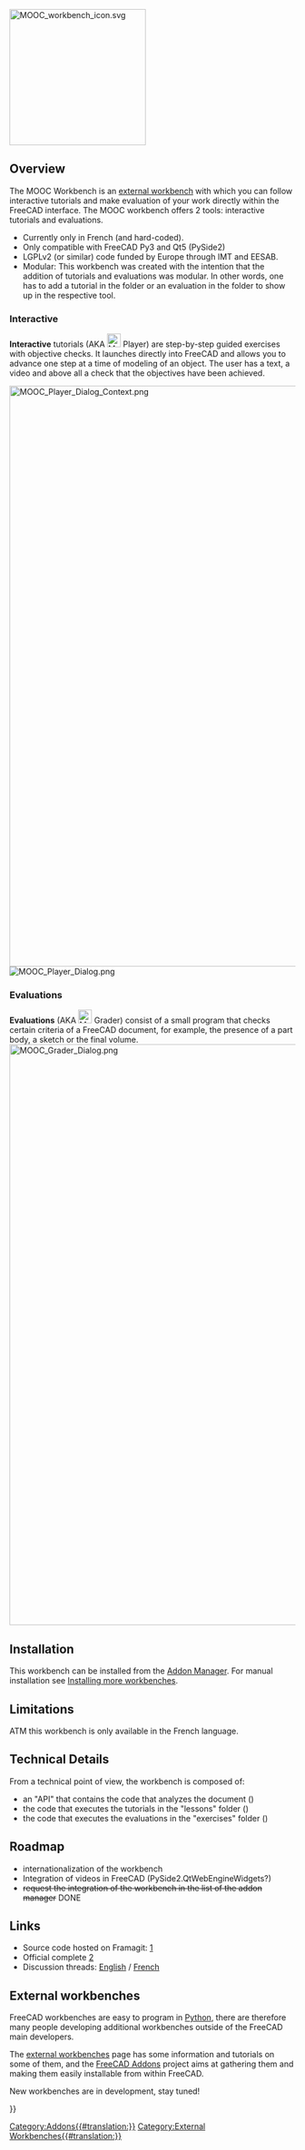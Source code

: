 <languages/>
[[Image:MOOC_workbench_icon.svg|center|240px]]
<translate>
<!--T:17-->
{{Caption|align=center|The FreeCAD MOOC External Workbench Icon}}

== Overview== <!--T:1-->

</translate>
{{TOCright}}
<translate>

<!--T:2-->
The MOOC Workbench is an [[External_workbenches|external workbench]] with which you can follow interactive tutorials and make evaluation of your work directly within the FreeCAD interface. The MOOC workbench offers 2 tools: interactive tutorials and evaluations.

<!--T:18-->
* Currently only in French (and hard-coded).
* Only compatible with FreeCAD Py3 and Qt5 (PySide2)
* LGPLv2 (or similar) code funded by Europe through IMT and EESAB.
* Modular: This workbench was created with the intention that the addition of tutorials and evaluations was modular. In other words, one has to add a tutorial in the {{FileName|lessons}} folder or an evaluation in the {{FileName|exercises}} folder to show up in the respective tool.

=== Interactive === <!--T:4-->
'''Interactive''' tutorials (AKA [[Image:MOOC_Player.svg|24px]] Player) are step-by-step guided exercises with objective checks. It launches directly into FreeCAD and allows you to advance one step at a time of modeling of an object. The user has a text, a video and above all a check that the objectives have been achieved.

</translate>
[[Image:MOOC_Player_Dialog_Context.png|1024px]]
<translate>
<!--T:19-->
{{Caption|align=center|MOOC Player Dialog within FreeCAD GUI}}
</translate>
[[Image:MOOC_Player_Dialog.png]]
<translate>
<!--T:20-->
{{Caption|MOOC Player Dialog close up}}

=== Evaluations === <!--T:5-->
'''Evaluations''' (AKA [[Image:MOOC_Grader.svg|24px]] Grader) consist of a small program that checks certain criteria of a FreeCAD document, for example, the presence of a part body, a sketch or the final volume.
</translate>
[[Image:MOOC_Grader_Dialog.png|1024px]]
<translate>
<!--T:21-->
{{Caption|align=center|The MOOC Grader Dialog}}

==Installation== <!--T:6--> 

<!--T:7-->
This workbench can be installed from the [[Std_AddonMgr|Addon Manager]]. For manual installation see [[Installing_more_workbenches|Installing more workbenches]].

==Limitations== <!--T:22-->

<!--T:23-->
ATM this workbench is only available in the French language. 

==Technical Details== <!--T:24-->

<!--T:25-->
From a technical point of view, the workbench is composed of:
* an "API" that contains the code that analyzes the document ({{FileName|MoocChecker.py}})
* the code that executes the tutorials in the "lessons" folder ({{FileName|MoocPlayer.py}})
* the code that executes the evaluations in the "exercises" folder ({{FileName|MoocGrader.py}})

==Roadmap== <!--T:26-->
* internationalization of the workbench
* Integration of videos in FreeCAD (PySide2.QtWebEngineWidgets?)
* <s>request the integration of the workbench in the list of the addon manager</s> DONE

==Links== <!--T:8-->

<!--T:9-->
* Source code hosted on Framagit: [https://framagit.org/freecad-france/mooc-workbench]
* Official complete [https://framagit.org/freecad-france/mooc-workbench#mooc-workbench]
* Discussion threads: [https://forum.freecad.org/viewtopic.php?f=9&t=37584 English] / [https://forum.freecad.org/viewtopic.php?f=12&t=37322 French]

== External workbenches == <!--T:10--> 

<!--T:11-->
FreeCAD workbenches are easy to program in [[Python|Python]], there are therefore many people developing additional workbenches outside of the FreeCAD main developers.

<!--T:12-->
The [[external workbenches|external workbenches]] page has some information and tutorials on some of them, and the [https://github.com/FreeCAD/FreeCAD-addons FreeCAD Addons] project aims at gathering them and making them easily installable from within FreeCAD.

<!--T:13-->
New workbenches are in development, stay tuned!

</translate>
{{Userdocnavi{{#translation:}}}}
[[Category:Addons{{#translation:}}]]
[[Category:External Workbenches{{#translation:}}]]
{{clear}}